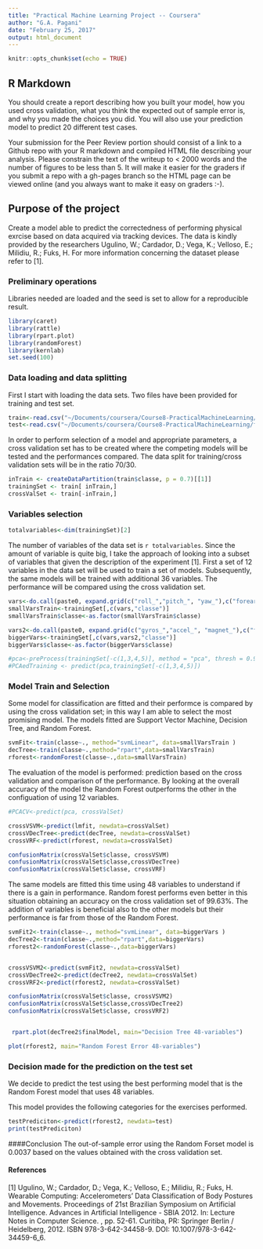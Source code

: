 ```yaml
---
title: "Practical Machine Learning Project -- Coursera"
author: "G.A. Pagani"
date: "February 25, 2017"
output: html_document
---
```


```r
knitr::opts_chunk$set(echo = TRUE)
```

## R Markdown

You should create a report describing how you built your model, how you used cross validation, what you think the expected out of sample error is, and why you made the choices you did. You will also use your prediction model to predict 20 different test cases. 

Your submission for the Peer Review portion should consist of a link to a Github repo with your R markdown and compiled HTML file describing your analysis. Please constrain the text of the writeup to < 2000 words and the number of figures to be less than 5. It will make it easier for the graders if you submit a repo with a gh-pages branch so the HTML page can be viewed online (and you always want to make it easy on graders :-).

## Purpose of the project
Create a model able to predict the correctedness of performing physical exrcise based on data acquired via tracking devices. The data is kindly provided by the researchers Ugulino, W.; Cardador, D.; Vega, K.; Velloso, E.; Milidiu, R.; Fuks, H. For more information concerning the dataset please refer to [1].


### Preliminary operations
Libraries needed are loaded and the seed is set to allow for a reproducible result.
```r
library(caret)
library(rattle)
library(rpart.plot)
library(randomForest)
library(kernlab)
set.seed(100)
```


### Data loading and data splitting
First I start with loading the data sets. Two files have been provided for training and test set.
```r
train<-read.csv("~/Documents/coursera/Course8-PracticalMachineLearning/finalExercise/pml-training.csv", stringsAsFactors = F)
test<-read.csv("~/Documents/coursera/Course8-PracticalMachineLearning/finalExercise/pml-testing.csv", stringsAsFactors = F)
```

In order to perform selection of a model and appropriate parameters, a cross validation set has to be created where the competing models will be tested and the performances compared. The data split for training/cross validation sets will be in the ratio 70/30.
```r
inTrain <- createDataPartition(train$classe, p = 0.7)[[1]]
trainingSet <- train[ inTrain,]
crossValSet <- train[-inTrain,]
```

### Variables selection
```r
totalvariables<-dim(trainingSet)[2]
```
The number of variables of the data set is `r totalvariables`. Since the amount of variable is quite big, I take the approach of looking into a subset of variables that given the description of the experiment [1]. First a set of 12 variables in the data set will be used to train a set of models. Subsequently, the same models will be trained with additional 36 variables. The performance will be compared using the cross validation set.

```r
vars<-do.call(paste0, expand.grid(c("roll_","pitch_", "yaw_"),c("forearm", "arm", "belt", "dumbbell")))
smallVarsTrain<-trainingSet[,c(vars,"classe")]
smallVarsTrain$classe<-as.factor(smallVarsTrain$classe)

vars2<-do.call(paste0, expand.grid(c("gyros_","accel_", "magnet_"),c("forearm", "arm", "belt", "dumbbell"), c("_x","_y","_z")))
biggerVars<-trainingSet[,c(vars,vars2,"classe")]
biggerVars$classe<-as.factor(biggerVars$classe)

#pca<-preProcess(trainingSet[-c(1,3,4,5)], method = "pca", thresh = 0.9)
#PCAedTraining <- predict(pca,trainingSet[-c(1,3,4,5)])
```

### Model Train and Selection
Some model for classification are fitted and their performce is compared by using the cross validation set; in this way I am able to select the most promising model. The models fitted are Support Vector Machine, Decision Tree, and Random Forest.
```r
svmFit<-train(classe~., method="svmLinear", data=smallVarsTrain )
decTree<-train(classe~.,method="rpart",data=smallVarsTrain)
rforest<-randomForest(classe~.,data=smallVarsTrain)
```
The evaluation of the model is performed: prediction based on the cross validation and comparison of the performance. By looking at the overall accuracy of the model the Random Forest outperforms the other in the configuation of using 12 variables.
```r
#PCACV<-predict(pca, crossValSet)

crossVSVM<-predict(lmfit, newdata=crossValSet)
crossVDecTree<-predict(decTree, newdata=crossValSet)
crossVRF<-predict(rforest, newdata=crossValSet)

confusionMatrix(crossValSet$classe, crossVSVM)
confusionMatrix(crossValSet$classe,crossVDecTree)
confusionMatrix(crossValSet$classe, crossVRF)

```
The same models are fitted this time using 48 variables to understand if there is a gain in performance. Random forest performs even better in this situation obtaining an accuracy  on the cross validation set of 99.63%. The addition of variables is beneficial also to the other models but their performance is far from those of the Random Forest.
```r
svmFit2<-train(classe~., method="svmLinear", data=biggerVars )
decTree2<-train(classe~.,method="rpart",data=biggerVars)
rforest2<-randomForest(classe~.,data=biggerVars)


crossVSVM2<-predict(svmFit2, newdata=crossValSet)
crossVDecTree2<-predict(decTree2, newdata=crossValSet)
crossVRF2<-predict(rforest2, newdata=crossValSet)

confusionMatrix(crossValSet$classe, crossVSVM2)
confusionMatrix(crossValSet$classe,crossVDecTree2)
confusionMatrix(crossValSet$classe, crossVRF2)



```


```r
 rpart.plot(decTree2$finalModel, main="Decision Tree 48-variables")
```


```r
plot(rforest2, main="Random Forest Error 48-variables")
```



### Decision made for the prediction on the test set
We decide to predict the test using the best performing model that is the Random Forest model that uses 48 variables.

This model provides the following categories for the exercises performed.
```r
testPrediciton<-predict(rforest2, newdata=test)
print(testPrediciton)
```

####Conclusion
The out-of-sample error using the Random Forset model is 0.0037 based on the values obtained with the cross validation set.



#### References
[1] Ugulino, W.; Cardador, D.; Vega, K.; Velloso, E.; Milidiu, R.; Fuks, H. Wearable Computing: Accelerometers' Data Classification of Body Postures and Movements. Proceedings of 21st Brazilian Symposium on Artificial Intelligence. Advances in Artificial Intelligence - SBIA 2012. In: Lecture Notes in Computer Science. , pp. 52-61. Curitiba, PR: Springer Berlin / Heidelberg, 2012. ISBN 978-3-642-34458-9. DOI: 10.1007/978-3-642-34459-6_6.

